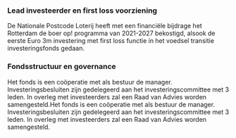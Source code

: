 ---
---

### Lead investeerder en first loss voorziening

De Nationale Postcode Loterij heeft met een financiële bijdrage het Rotterdam de boer op! programma van 2021-2027 bekostigd, alsook de eerste Euro 3m investering met first loss functie in het voedsel transitie investeringsfonds gedaan. 

### Fondsstructuur en governance

Het fonds is een coöperatie met als bestuur de manager. Investeringsbesluiten zijn gedelegeerd aan het investeringscommittee met 3 leden. In overleg met investeerders zal een Raad van Advies worden samengesteld.Het fonds is een coöperatie met als bestuur de manager. Investeringsbesluiten zijn gedelegeerd aan het investeringscommittee met 3 leden. In overleg met investeerders zal een Raad van Advies worden samengesteld.
